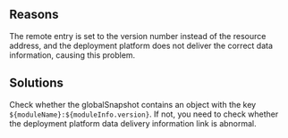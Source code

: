 
<ErrorCodeTitle code='RUNTIME-007'/>

## Reasons

The remote entry is set to the version number instead of the resource address, and the deployment platform does not deliver the correct data information, causing this problem.

## Solutions

Check whether the globalSnapshot contains an object with the key `${moduleName}:${moduleInfo.version}`. If not, you need to check whether the deployment platform data delivery information link is abnormal.
